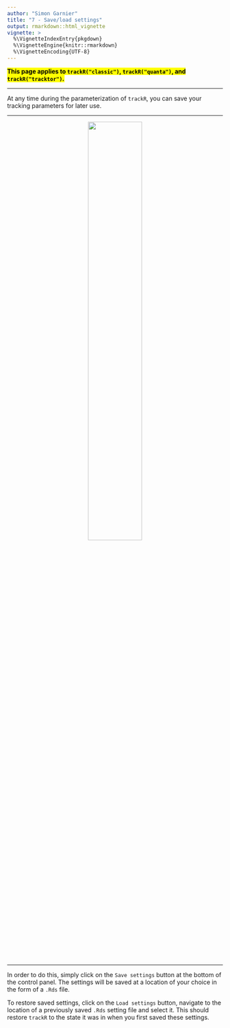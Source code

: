 ```yaml
---
author: "Simon Garnier"
title: "7 - Save/load settings"
output: rmarkdown::html_vignette
vignette: >
  %\VignetteIndexEntry{pkgdown}
  %\VignetteEngine{knitr::rmarkdown}
  %\VignetteEncoding{UTF-8}
---
```


<mark>**This page applies to `trackR("classic")`, `trackR("quanta")`, and 
`trackR("tracktor")`.**</mark>

---

At any time during the parameterization of `trackR`, you can save your tracking
parameters for later use. 

---

<center> ![](../man/figures/settings.png){width=50%} </center>

---

In order to do this, simply click on the `Save settings` button at the bottom of 
the control panel. The settings will be saved at a location of your choice in the
form of a `.Rds` file. 

To restore saved settings, click on the `Load settings` button, navigate to the 
location of a previously saved `.Rds` setting file and select it. This should 
restore `trackR` to the state it was in when you first saved these settings. 
